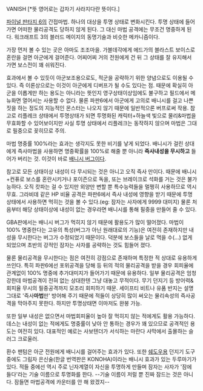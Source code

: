 VANISH [*뜻 영어로는 갑자기 사라지다란 뜻이다.]

[[파이널 판타지 6]]의 간접마법. 하나의 대상을 투명 상태로 변화시킨다. 투명 상태에 들어가면 어떠한 물리공격도 당하지 않게 된다. 그 대신 마법 공격에는 무조건 명중하게 된다. 워크래프트 3의 블러드 메이지의 동명기술과 비슷한 메카니즘이다.

가장 먼저 볼 수 있는 곳은 아마도 조조마을. 가블데각에게 에드가의 블라스트 보이스로 혼란을 걸면 아군에게 걸어준다. 어찌어찌 거의 전원에게 건 뒤 그 상태를 잘 유지해서 가면 보스전이 꽤 쉬워진다.

효과에서 볼 수 있듯이 아군보조용으로도, 적군을 공략하기 위한 양념으로도 이용될 수 있다. 즉 이론상으로는 이것이 아군에게 디버프가 될 수도 있다는 점. 때문에 확실히 아군을 이롭게만 하는 용도는 아니라는 뜻인지 영구상태이상임에도 불구하고 필드에서 메뉴화면 열어서는 사용할 수 없다. 물론 파판6에서 아군에게 고의로 배니시를 걸고 나쁜 짓을 하는 정도의 지능적인 몬스터는 나오지 않기 때문에 일반적으론 버프로써 작용. 참고로 리플레크 상태에서 투명상태가 되면 투명화된 캐릭터+하늘색 빛으로 물리&마법을 무효화할 수 있어보이지만 사실 투명 상태에서 리플레크는 동작하지 않으며 마법은 그대로 필중으로 꽂히므로 주의.

마법 명중률 100%라는 효과는 생각지도 못한 비기를 낳게 되었다.  배니시가 걸린 상대에게 즉사마법을 사용하면 명중확률을 100%로 해줄 뿐 아니라 '''즉사내성을 무시하고''' 들어가 버리는 것. 이것이 바로 [[배니시 버그]]이다.

참고로 모든 상태이상 내성이 다 무시되는 것은 아니고 오직 즉사 만이다. 때문에 배니시+컨퓨로 보스를 혼란시키거나 포이즌으로 독을, 또는 브레이크로 석화를 거는 것은 불가능하다. 오직 캇파는 걸 수 있지만 외양만 변할 뿐 특수능력들을 멀쩡히 사용하므로 역시 무효. 그라비데 같은 HP 비율 공격은 파판6에서 즉사 내성에 영향을 받기 때문에 투명상태에서 사용하면 먹히는 것을 볼 수 있다.(eg: 잠자는 사자에게 9999 대미지) 물론 처음부터 해당 상태이상에 내성이 없는 경우라면 배니시를 통해 필중을 만들어 줄 수 있다.

GBA판에서는 배니시 버그가 먹히지 않기 때문에 활용도가 많이 떨어졌다. 마법이 100% 명중한다는 고유의 특성(버그가 아닌 원래대로의 기능)은 여전히 존재하지만 내성을 무시한다는 버그가 수정되었기 때문이다. 덕분에 보스들을 날로 먹을 수(...) 없게 되었으며 초반의 강적인 잠자는 사자를 공략하는 것도 힘들어 졌다.

물론 물리공격을 무시한다는 점은 여전히 강점으로 존재하며 특정한 적 상대로 유용하게 쓰인다.
특히 파판6에선 포위공격을 당해 등 뒤의 적의 물리공격을 받을 경우 회피율에 관계없이 100% 명중에 추가대미지가 들어가기 때문에 유용하다. 일부 물리공격은 엄청 강한데 마법공격이 전혀 없는 상대한텐 그냥 대놓고 무적이다. 무기 던지기 등 방어력&회피율 무시의 필중공격까지 모조리 회피하기 때문. 세이프티 비트나 유품 반지는 설명 그대로 '즉사'''마법'''만' 방어해 주기 때문에 적들이 상당히 많이 써오는 물리속성의 즉사공격을 막아주지 못한다. 하지만 투명상태면 이마저도 완봉 가능.

또한 일부 내성은 없으면서 마법회피율이 높아 잘 먹히지 않는 적에게도 활용 가능하다. 데스는 내성이 없는 적에게도 명중률이 낮아 안 통하는 경우가 꽤 있으므로 공격적인 용도는 여전히 있다. 대표적인 예로는 사보텐더가 서식하는 마란다 사막에서 출몰하는 슬러그 크로울러.

환수 팬텀은 아군 전원에게 배니시를 걸어주는 효과가 있다. 또한 [[쉐도우]]용 던지기 도구 중에도 그림자 은신술(한글 번역판은 KONOHA)이라는 배니시 효과가 있는 두루마기가 있다. 적들 중에선 역시 주로 닌자계열이 자신을 투명하게 만들며 잠자는 사자가 '잠에 들다'라는 기술 이름으로 투명화를 한다. --기술 이름이 저럴 뿐 진짜 잠드는 것은 아니다. 잠들면 마법공격에 카운터를 안 해 왔겠지--
